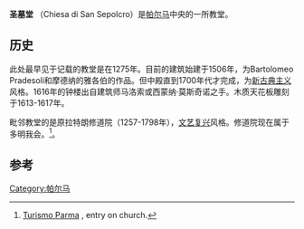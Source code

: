 {{Infobox religious building
|building_name         =圣墓堂
|image                 = Parma, san sepolcro 01.jpg
|image_size            = 200px
|location              =意大利帕尔马
|religious_affiliation = [[天主教|天主教]]
|architect             = Bartolomeo Pradesoli 和摩德纳的雅各伯
|groundbreaking        = 1506
|year_completed        = 1700年代
}}
'''圣墓堂''' （Chiesa di San Sepolcro）是[[帕尔马|帕尔马]]中央的一所教堂。

==历史==
此处最早见于记载的教堂是在1275年。目前的建筑始建于1506年，为Bartolomeo Pradesoli和摩德纳的雅各伯的作品。但中殿直到1700年代才完成，为[[新古典主义|新古典主义]]风格。1616年的钟楼出自建筑师马洛索或西蒙纳·莫斯奇诺之手。木质天花板雕刻于1613-1617年。

毗邻教堂的是原拉特朗修道院（1257-1798年），[[文艺复兴|文艺复兴]]风格。修道院现在属于多明我会。<ref>[http://turismo.parma.it/page.asp?IDCategoria=260&IDSezione=1094&ID=38653 Turismo Parma] {{webarchive|url=https://web.archive.org/web/20140526011607/http://turismo.parma.it/page.asp?IDCategoria=260&IDSezione=1094&ID=38653 |date=2014-05-26 }}, entry on church.</ref>。

==参考==
{{reflist}}
{{coord|44|48|0.27|N|10|20|9.25|E|type:landmark_source:kolossus-itwiki|display=title}}
[[Category:帕尔马|Category:帕尔马]]